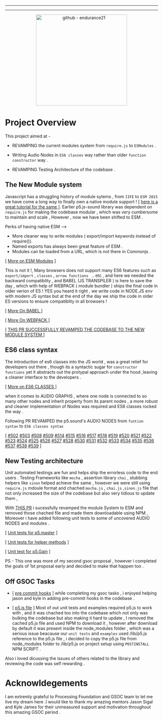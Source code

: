 
  ---
  
  ---
  

<p align="center">
  <img src="https://github.com/endurance21/GSOC-20-WrapUp/blob/master/assets/images/gsoc-heading.png"  alt  = "github - endurance21" width="300" style="margin-left:50%;transform:translateX(-50%);"/>
</p

<p>

# Project Overview
  This project aimed at - 
  * REVAMPING the current modules system from ``require.js`` to ``ESModules`` .
  
  * Writing   Audio Nodes in `ES6 classes` way rather than older `function constructor` way  .
  
  * REVAMPING Testing Architecture of the codebase  .
  
</p>

## The New Module system 
Javascript has  a struggling  history of module sytems , from ``IIFE`` to ``ESM 2015`` we have come a long  way to finally own a native module support ! [ [here is a great tutorial for the same ](https://www.youtube.com/watch?v=qJWALEoGge4&t=3s) ].
Earlier p5.js-sound library was dependent on  `require.js` for making the codebase modular , which was very cumbersome to maintain and scale , However , now we have been shifted to ESM .

Perks of having native ESM -->

 * More cleaner way to write modules ( export/import keywords instead of require()).
 * Named exports has always been great feature of ESM .
 * Modules can be loaded from a URL, which is not there in Commonjs .

[ [More on ESM Modules](https://nodejs.org/api/esm.html#esm_ecmascript_modules) ]



This is not it !,
Many browsers does not support many ES6 features such as `export/import` , ``classes``  , ``arrow functions `` .. etc , and here we needed the backward compatiblity , and BABEL (JS TRANSPILER ) is 
here to save the day  , which with help of WEBPACK ( module bundler ) ships the final code in older verion of ES ! YES you heard it right , we write code in NODE.JS env with modern JS syntax but at the end of the day we ship the code in older ES versions to ensure compatiblity in all browsers ! 



[ [More On BABEL ](https://babeljs.io/docs/en/babel-preset-env) ]

[ [More On WEBPACK ](https://webpack.js.org/concepts/ ) ]


 [ [THIS PR SUCCESSFULLY REVAMPED THE CODEBASE TO THE NEW MODULE SYSTEM ](https://github.com/processing/p5.js-sound/pull/489) ]



## ES6 class syntax 

The introduction of es6 classes into the JS world , was a great relief for developers out there , though its a syntactic sugar for ``constructor functions`` yet it abstracts out the protypal approach under the hood ,leaving a cleaner interface to the developers .

[ [More on ES6 CLASSES ](https://developer.mozilla.org/en-US/docs/Web/JavaScript/Reference/Classes) ]

when it comes to AUDIO GRAPHS , where one node is connected to so many other nodes and inherit property from its parent nodes , a more robust and cleaner  implementation of Nodes was required and ES6 classes rocked the way  .

Following PR REVAMPED the p5.sound's   AUDIO NODES from ``funtion syntax`` to  ``ES6 classes syntax``

 [ [#502](https://github.com/processing/p5.js-sound/pull/502)
[#503](https://github.com/processing/p5.js-sound/pull/503)
[#508](https://github.com/processing/p5.js-sound/pull/508)
[#509](https://github.com/processing/p5.js-sound/pull/509)
[#514](https://github.com/processing/p5.js-sound/pull/514)
[#515](https://github.com/processing/p5.js-sound/pull/515)
[#516](https://github.com/processing/p5.js-sound/pull/516)
[#517](https://github.com/processing/p5.js-sound/pull/517)
[#518](https://github.com/processing/p5.js-sound/pull/518)
[#519](https://github.com/processing/p5.js-sound/pull/519)
[#520](https://github.com/processing/p5.js-sound/pull/520)
[#521](https://github.com/processing/p5.js-sound/pull/521)
[#522](https://github.com/processing/p5.js-sound/pull/522)
[#523](https://github.com/processing/p5.js-sound/pull/523)
[#524](https://github.com/processing/p5.js-sound/pull/524)
[#525](https://github.com/processing/p5.js-sound/pull/525)
[#526](https://github.com/processing/p5.js-sound/pull/526)
[#527](https://github.com/processing/p5.js-sound/pull/527)
[#528](https://github.com/processing/p5.js-sound/pull/528)
[#530](https://github.com/processing/p5.js-sound/pull/530)
[#531](https://github.com/processing/p5.js-sound/pull/531)
[#532](https://github.com/processing/p5.js-sound/pull/532)
[#533](https://github.com/processing/p5.js-sound/pull/533)
[#534](https://github.com/processing/p5.js-sound/pull/534)
[#535](https://github.com/processing/p5.js-sound/pull/535)
[#536](https://github.com/processing/p5.js-sound/pull/536)
[#537](https://github.com/processing/p5.js-sound/pull/537)
[#538](https://github.com/processing/p5.js-sound/pull/538)
[#539](https://github.com/processing/p5.js-sound/pull/539) ]



## New Testing architecture 
Unit automated  testings are fun and helps ship the errorless code to the end users .  Testing Frameworks like ``mocha`` , assertion library ``chai`` , stubbing helpers like ``sinon``  helped achieve the same , however we were still using ``require.js`` mdoule format and chached ``mocha.js`` , ``chai.js`` ,``sinon.js`` file that not only increased the size of the codebase but also very tidious to update them ,

With [THIS PR](https://github.com/processing/p5.js-sound/pull/541) i sucessfully revamped the module System to ESM and removed those chached file and made them downloadable using NPM , Moreover i have added following  unit tests to some of uncovered AUDIO NODES and  modules .


[ [Unit tests for p5.master](https://github.com/processing/p5.js-sound/pull/463) ] 

[ [Unit tests for helper methods](https://github.com/processing/p5.js-sound/pull/440) ]

[ [Unit test for p5.Gain](https://github.com/processing/p5.js-sound/pull/462) ]

PS - This one was more of my second gsoc proposal , however i  completed the  goals  of  1st proposal early and decided to make that happen too . 


## Off GSOC Tasks
*  [ [pre commit hooks](https://github.com/processing/p5.js-sound/pull/492)  ]
while completing my gsoc tasks , i enjoyed helping jason and kyle in  adding  pre-commit hooks in the codebase .

 
* [ [p5.js file](https://github.com/processing/p5.js-sound/pull/501) ]
Most of out unit  tests and examples  required p5.js to work with , and it was chached too into the codebase which not only was bulking the codebase but also making it hard to update , I removed the cached p5.js file and used NPM to download it  , however after download by default it was present inside the node_modules folder , which was a serious issue beacause  our ``unit tests`` and  ``examples``  used  /lib/p5.js reference to the  p5.js file , i decided to copy the p5.js file from  node_modules folder  to /lib/p5.js on project setup  using ``POSTINSTALL``  NPM SCRIPT .

Also  i loved  dicussing the issues of others related to the library and reviewing  the code was self rewarding .


# Acknowldegements
I am extremly grateful to Processing Foundation and GSOC team to let me  live my dream here .I would like to thank my amazing mentors Jason Sigal and Kyle James for their unmeasured support and motivation throughout this amazing GSOC period .

  
